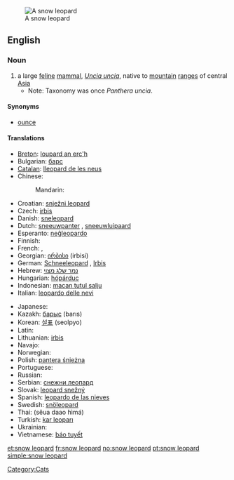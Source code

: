 [[Image:Lightmatter snowleopard.jpg|thumb|A snow leopard]]
==English==

===Noun===
{{wikipedia}}
{{en-noun|sg=[[snow]] [[leopard]]}}

# a large [[feline]] [[mammal]], ''[[Uncia uncia]]'', native to [[mountain]] [[range]]s of central [[Asia]]
#* Note: Taxonomy was once ''Panthera uncia''.

====Synonyms====
* [[ounce]]

====Translations====
{{trans-top|a large feline mammal, Uncia uncia}}
* [[Breton]]: [[loupard an erc'h]]
* Bulgarian: [[барс]] {{m}}
* [[Catalan]]: [[lleopard de les neus]] {{m}}
* Chinese:
*: Mandarin: {{t|zh|雪豹|tr=xuěbào|sc=Hani}}
* Croatian: [[snježni leopard]] {{m}}
* Czech: [[irbis]] {{m}}
* Danish: [[sneleopard]]
* Dutch: [[sneeuwpanter]] {{m}}, [[sneeuwluipaard]] {{m}}
* Esperanto: [[neĝleopardo]]
* Finnish: {{t-|fi|lumileopardi}}
* French: {{t+|fr|léopard des neiges|m}}, {{t+|fr|once|f}}
* Georgian: [[ირბისი]] (irbisi)
* German: [[Schneeleopard]] {{m}}, [[Irbis]] {{m}}
* Hebrew: [[נמר שלג מצוי]] {{m}}
* Hungarian: [[hópárduc]]
* Indonesian: [[macan tutul salju]]
* Italian: [[leopardo delle nevi]] {{m}}
{{trans-mid}}
* Japanese: {{t-|ja|ユキヒョウ|tr=yukihyō}}
* Kazakh: [[барыс]] (barıs)
* Korean: [[설표]] (seolpyo)
* Latin: {{t-|la|uncia|f}}
* Lithuanian: [[irbis]]
* Navajo: {{tø|nv|náshdóíłgaii łikizhígíí}}
* Norwegian: {{t+|no|snøleopard}}
* Polish: [[pantera śnieżna]] {{f}}
* Portuguese: {{t+|pt|leopardo-das-neves|m}}
* Russian: {{t+|ru|ирбис|m|tr=írbis}}
* Serbian: [[снежни леопард]] {{m}}
* Slovak: [[leopard snežný]] {{m}}
* Spanish: [[leopardo de las nieves]] {{m}}
* Swedish: [[snöleopard]] {{c}}
* Thai: {{Thai|[[เสือดาวหิมะ]]}} (sĕua daao hìmá)
* Turkish: [[kar leoparı]]
* Ukrainian: {{t+|uk|барс|m|xs=Ukrainian}}
* Vietnamese: [[báo tuyết]]
{{trans-bottom}}

[[Category:Cats]]

[[et:snow leopard]]
[[fr:snow leopard]]
[[no:snow leopard]]
[[pt:snow leopard]]
[[simple:snow leopard]]